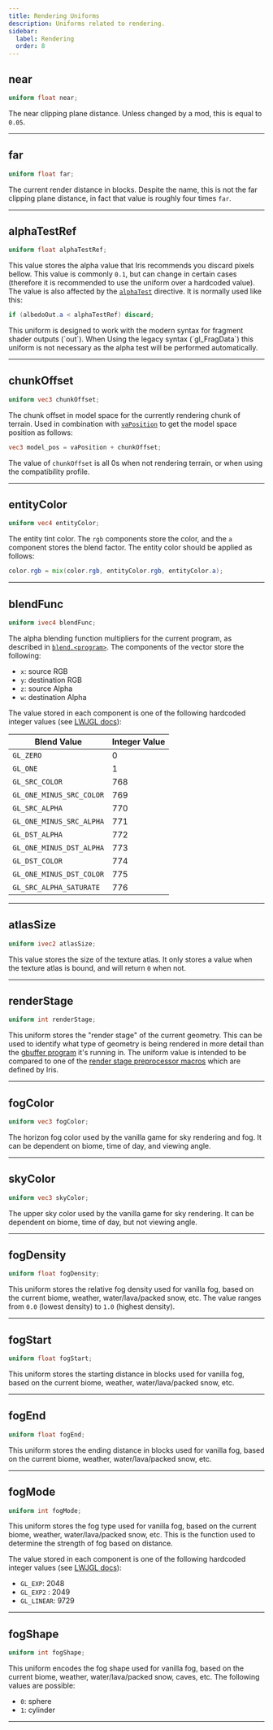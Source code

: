 ```yaml
---
title: Rendering Uniforms
description: Uniforms related to rendering.
sidebar:
  label: Rendering
  order: 8
---
```



## near
```glsl
uniform float near;
```
The near clipping plane distance. Unless changed by a mod, this is equal to `0.05`.

----------------


## far
```glsl
uniform float far;
```
The current render distance in blocks. Despite the name, this is not the far clipping plane distance, in fact that value is roughly four times `far`.


----------------


## alphaTestRef
```glsl
uniform float alphaTestRef;
```
This value stores the alpha value that Iris recommends you discard pixels bellow. This value is commonly `0.1`, but can change in certain cases (therefore it is recommended to use the uniform over a hardcoded value). The value is also affected by the [`alphaTest`](/reference/shadersproperties/alphatest) directive. It is normally used like this:
```glsl
if (albedoOut.a < alphaTestRef) discard;
```

<Aside type="note">This uniform is designed to work with the modern syntax for fragment shader outputs (`out`). When Using the legacy syntax (`gl_FragData`) this uniform is not necessary as the alpha test will be performed automatically.</Aside>

----------------


## chunkOffset
```glsl
uniform vec3 chunkOffset;
```
The chunk offset in model space for the currently rendering chunk of terrain. Used in combination with [`vaPosition`](/reference/attributes/vaposition) to get the model space position as follows:

```glsl
vec3 model_pos = vaPosition + chunkOffset;
```

The value of `chunkOffset` is all 0s when not rendering terrain, or when using the compatibility profile.

----------------


## entityColor
```glsl
uniform vec4 entityColor;
```
The entity tint color. The `rgb` components store the color, and the `a` component stores the blend factor. The entity color should be applied as follows:

```glsl
color.rgb = mix(color.rgb, entityColor.rgb, entityColor.a);
```

----------------


## blendFunc
```glsl
uniform ivec4 blendFunc;
```
The alpha blending function multipliers for the current program, as described in [`blend.<program>`](/reference/shadersproperties/blend). The components of the vector store the following:

- `x`: source RGB
- `y`: destination RGB
- `z`: source Alpha
- `w`: destination Alpha

The value stored in each component is one of the following hardcoded integer values (see [LWJGL docs](https://javadoc.lwjgl.org/constant-values.html#org.lwjgl.opengl.GL11.GL_SRC_COLOR)):

| Blend Value             | Integer Value |
|-------------------------|---------------|
| `GL_ZERO`               | 0             |
| `GL_ONE`                | 1             |
| `GL_SRC_COLOR`          | 768           |
| `GL_ONE_MINUS_SRC_COLOR`| 769           |
| `GL_SRC_ALPHA`          | 770           |
| `GL_ONE_MINUS_SRC_ALPHA`| 771           |
| `GL_DST_ALPHA`          | 772           |
| `GL_ONE_MINUS_DST_ALPHA`| 773           |
| `GL_DST_COLOR`          | 774           |
| `GL_ONE_MINUS_DST_COLOR`| 775           |
| `GL_SRC_ALPHA_SATURATE` | 776           |

----------------


## atlasSize
```glsl
uniform ivec2 atlasSize;
```
This value stores the size of the texture atlas. It only stores a value when the texture atlas is bound, and will return `0` when not.

----------------


## renderStage
```glsl
uniform int renderStage;
```
This uniform stores the "render stage" of the current geometry. This can be used to identify what type of geometry is being rendered in more detail than the [gbuffer program](/reference/programs/gbuffers) it's running in. The uniform value is intended to be compared to one of the [render stage preprocessor macros](/reference/macros/render_stages) which are defined by Iris.

----------------


## fogColor
```glsl
uniform vec3 fogColor;
```
The horizon fog color used by the vanilla game for sky rendering and fog. It can be dependent on biome, time of day, and viewing angle.

----------------


## skyColor
```glsl
uniform vec3 skyColor;
```
The upper sky color used by the vanilla game for sky rendering. It can be dependent on biome, time of day, but not viewing angle.

----------------


## fogDensity
```glsl
uniform float fogDensity;
```
This uniform stores the relative fog density used for vanilla fog, based on the current biome, weather, water/lava/packed snow, etc. The value ranges from `0.0` (lowest density) to `1.0` (highest density).


----------------


## fogStart
```glsl
uniform float fogStart;
```
This uniform stores the starting distance in blocks used for vanilla fog, based on the current biome, weather, water/lava/packed snow, etc.


----------------


## fogEnd
```glsl
uniform float fogEnd;
```
This uniform stores the ending distance in blocks used for vanilla fog, based on the current biome, weather, water/lava/packed snow, etc.


----------------


## fogMode
```glsl
uniform int fogMode;
```
This uniform stores the fog type used for vanilla fog, based on the current biome, weather, water/lava/packed snow, etc. This is the function used to determine the strength of fog based on distance.

The value stored in each component is one of the following hardcoded integer values (see [LWJGL docs](https://javadoc.lwjgl.org/constant-values.html#org.lwjgl.opengl.GL11.GL_EXP)):

- `GL_EXP`: 2048
- `GL_EXP2` : 2049
- `GL_LINEAR`: 9729

----------------


## fogShape
```glsl
uniform int fogShape;
```
This uniform encodes the fog shape used for vanilla fog, based on the current biome, weather, water/lava/packed snow, caves, etc. The following values are possible:

- `0`: sphere
- `1`: cylinder

----------------


